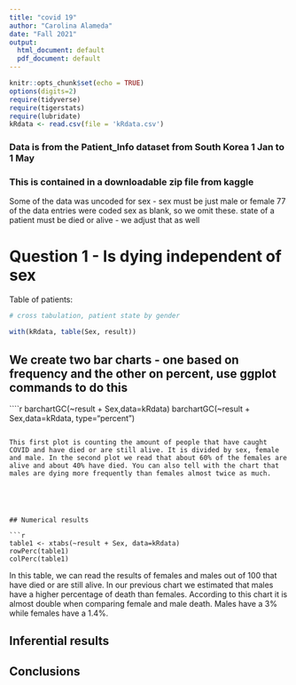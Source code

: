 ```yaml
---
title: "covid 19"
author: "Carolina Alameda"
date: "Fall 2021"
output:
  html_document: default
  pdf_document: default
---
```


```r
knitr::opts_chunk$set(echo = TRUE)
options(digits=2)
require(tidyverse)
require(tigerstats)
require(lubridate)
kRdata <- read.csv(file = 'kRdata.csv')
```
### Data is from the Patient_Info dataset from South Korea 1 Jan to 1 May 
### This is contained in a downloadable zip file from kaggle

Some of the data was uncoded for sex - sex must be just male or female
77 of the data entries were coded sex  as blank, so we omit these.
state of a patient must be died or alive - we adjust that as well   
  
# Question 1 - Is dying independent of sex




Table of patients:
```r

# cross tabulation, patient state by gender

with(kRdata, table(Sex, result))

```

## We create two bar charts - one based on frequency and the other on percent, use ggplot commands to do this

````r
barchartGC(~result + Sex,data=kRdata)
barchartGC(~result + Sex,data=kRdata, type="percent")

```

This first plot is counting the amount of people that have caught COVID and have died or are still alive. It is divided by sex, female and male. In the second plot we read that about 60% of the females are alive and about 40% have died. You can also tell with the chart that males are dying more frequently than females almost twice as much.




  
## Numerical results

```r
table1 <- xtabs(~result + Sex, data=kRdata)
rowPerc(table1)
colPerc(table1)
```

In this table, we can read the results of females and males out of 100 that have died or are still alive. In our previous chart we estimated that males have a higher percentage of death than females. According to this chart it is almost double when comparing female and male death. Males have a 3% while females have a 1.4%.

## Inferential results 


## Conclusions

